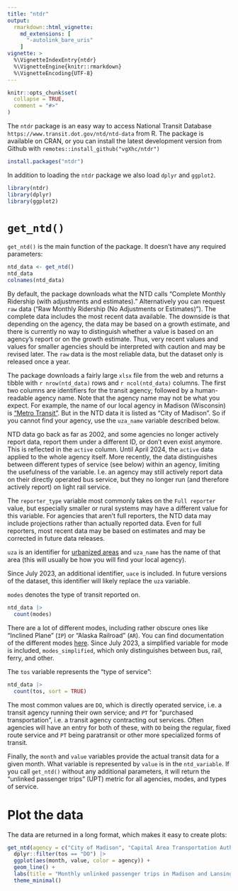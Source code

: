 ```yaml
---
title: "ntdr"
output: 
  rmarkdown::html_vignette:
    md_extensions: [ 
      "-autolink_bare_uris" 
    ]
vignette: >
  %\VignetteIndexEntry{ntdr}
  %\VignetteEngine{knitr::rmarkdown}
  %\VignetteEncoding{UTF-8}
---
```


```r
knitr::opts_chunk$set(
  collapse = TRUE,
  comment = "#>"
)
```

The ``ntdr`` package is an easy way to access National Transit Database `https://www.transit.dot.gov/ntd/ntd-data` from R. The package is available on CRAN, or you can install the latest development version from Github with `remotes::install_github("vgXhc/ntdr")`

```r
install.packages("ntdr")
```

In addition to loading the `ntdr` package we also load `dplyr` and `ggplot2`.

```r
library(ntdr)
library(dplyr)
library(ggplot2)
```

# `get_ntd()`
`get_ntd()` is the main function of the package. It doesn't have any required parameters:

```r
ntd_data <- get_ntd()
ntd_data
colnames(ntd_data)
```

By default, the package downloads what the NTD calls "Complete Monthly Ridership (with adjustments and estimates)." Alternatively you can request `raw` data ("Raw Monthly Ridership (No Adjustments or Estimates)"). The complete data includes the most recent data available. The downside is that depending on the agency, the data may be based on a growth estimate, and there is currently no way to distinguish whether a value is based on an agency's report or on the growth estimate. Thus, very recent values and values for smaller agencies should be interpreted with caution and may be revised later. The `raw` data is the most reliable data, but the dataset only is released once a year. 

The package downloads a fairly large `xlsx` file from the web and returns a tibble with `r nrow(ntd_data)` rows and `r ncol(ntd_data)` columns. The first two columns are identifiers for the transit agency; followed by a human-readable agency name. Note that the agency name may not be what you expect. For example, the name of our local agency in Madison (Wisconsin) is ["Metro Transit"](https://www.cityofmadison.com/metro). But in the NTD data it is listed as "City of Madison". So if you cannot find your agency, use the `uza_name` variable described below.

NTD data go back as far as 2002, and some agencies no longer actively report data, report them under a different ID, or don't even exist anymore. This is reflected in the `active` column. Until April 2024, the `active` data applied to the whole agency  itself. More recently, the data distinguishes between different types of service (see below) within an agency, limiting the usefulness of the variable. I.e. an agency may still actively report data on their directly operated bus service, but they no longer run (and therefore actively report) on light rail service.

The `reporter_type` variable most commonly takes on the `Full reporter` value, but especially smaller or rural systems may have a different value for this variable. For agencies that aren't full reporters, the NTD data may include projections rather than actually reported data. Even for full reporters, most recent data may be based on estimates and may be corrected in future data releases.

`uza` is an identifier for [urbanized areas](https://www.fhwa.dot.gov/planning/census_issues/urbanized_areas_and_mpo_tma/faq/page01.cfm#q2) and `uza_name` has the name of that area (this will usually be how you will find your local agency). 

Since July 2023, an additional identifier, `uace` is included. In future versions of the dataset, this identifier will likely replace the `uza` variable.

`modes` denotes the type of transit reported on. 

```r
ntd_data |>
  count(modes)
```

There are a lot of different modes, including rather obscure ones like "Inclined Plane" (`IP`) or "Alaska Railroad" (`AR`). You can find documentation of the different modes [here](https://ftis.org/iNTD-Urban/modes.pdf). Since July 2023, a simplified variable for mode is included, `modes_simplified`, which only distinguishes between bus, rail, ferry, and other.

The `tos` variable represents the "type of service":

```r
ntd_data |>
  count(tos, sort = TRUE)
```

The most common values are `DO`, which is directly operated service, i.e. a transit agency running their own service; and `PT` for "purchased transportation", i.e. a transit agency contracting out services. Often agencies will have an entry for both of these, with `DO` being the regular, fixed route service and `PT` being paratransit or other more specialized forms of transit. 

Finally, the `month` and `value` variables provide the actual transit data for a given month. What variable is represented by `value` is in the `ntd_variable`. If you call `get_ntd()` without any additional parameters, it will return the "unlinked passenger trips" (UPT) metric for all agencies, modes, and types of service.


# Plot the data
The data are returned in a long format, which makes it easy to create plots:

```r
get_ntd(agency = c("City of Madison", "Capital Area Transportation Authority"), modes = "MB") |>
  dplyr::filter(tos == "DO") |>
  ggplot(aes(month, value, color = agency)) +
  geom_line() +
  labs(title = "Monthly unlinked passenger trips in Madison and Lansing") +
  theme_minimal()
```



